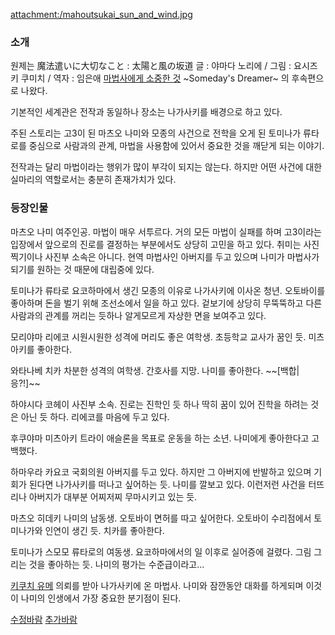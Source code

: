 attachment:/mahoutsukai_sun_and_wind.jpg 

=== 소개 === 

원제는 魔法遣いに大切なこと : 太陽と風の坂道
글 : 야마다 노리에 / 그림 : 요시즈키 쿠미치 / 역자 : 임은애
[[마법사에게 소중한 것]] ~Someday's Dreamer~ 의 후속편으로 나왔다.

기본적인 세계관은 전작과 동일하나 장소는 나가사키를 배경으로 하고 있다.

주된 스토리는 고3이 된 마츠오 나미와 모종의 사건으로 전학을 오게 된 토미나가 류타로를 중심으로 사람과의 관계, 마법을 사용함에 있어서 중요한 것을 깨닫게 되는 이야기.

전작과는 달리 마법이라는 행위가 많이 부각이 되지는 않는다. 하지만 어떤 사건에 대한 실마리의 역할로서는 충분히 존재가치가 있다.

=== 등장인물 ===

마츠오 나미
여주인공. 마법이 매우 서투르다. 거의 모든 마법이 실패를 하며 고3이라는 입장에서 앞으로의 진로를 결정하는 부분에서도 상당히 고민을 하고 있다. 취미는 사진찍기이나 사진부 소속은 아니다. 현역 마법사인 아버지를 두고 있으며 나미가 마법사가 되기를 원하는 것 때문에 대립중에 있다.

토미나가 류타로
요코하마에서 생긴 모종의 이유로 나가사키에 이사온 청년. 오토바이를 좋아하며 돈을 벌기 위해 조선소에서 일을 하고 있다. 겉보기에 상당히 무뚝뚝하고 다른 사람과의 관계를 꺼리는 듯하나 알게모르게 자상한 면을 보여주고 있다.

모리야마 리에코
시원시원한 성격에 머리도 좋은 여학생. 초등학교 교사가 꿈인 듯. 미츠아키를 좋아한다.

와타나베 치카
차분한 성격의 여학생. 간호사를 지망. 나미를 좋아한다. ~~[백합|응?!]~~

하야시다 코헤이
사진부 소속. 진로는 진학인 듯 하나 딱히 꿈이 있어 진학을 하려는 것은 아닌 듯 하다. 리에코를 마음에 두고 있다.

후쿠야마 미츠아키
트라이 애슬론을 목표로 운동을 하는 소년. 나미에게 좋아한다고 고백했다.

하마우라 카요코
국회의원 아버지를 두고 있다. 하지만 그 아버지에 반발하고 있으며 기회가 된다면 나가사키를 떠나고 싶어하는 듯. 나미를 깔보고 있다. 이런저런 사건을 터뜨리나 아버지가 대부분 어찌저찌 무마시키고 있는 듯.

마츠오 히데키
나미의 남동생. 오토바이 면허를 따고 싶어한다. 오토바이 수리점에서 토미나가와 인연이 생긴 듯. 치카를 좋아한다.

토미나가 스모모
류타로의 여동생. 요코하마에서의 일 이후로 실어증에 걸렸다. 그림 그리는 것을 좋아하는 듯. 나미의 평가는 수준급이라고...

[[키쿠치 유메]]
의뢰를 받아 나가사키에 온 마법사. 나미와 잠깐동안 대화를 하게되며 이것이 나미의 인생에서 가장 중요한 분기점이 된다.

[[수정바람]]
[[추가바람]]
